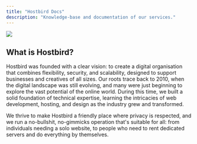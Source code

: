 ```yaml
---
title: "Hostbird Docs"
description: "Knowledge-base and documentation of our services."
---
```


![](/images/hb_logo.png)

## What is Hostbird?

Hostbird was founded with a clear vision: to create a digital organisation that combines flexibility, security, and scalability, designed to support businesses and creatives of all sizes. Our roots trace back to 2010, when the digital landscape was still evolving, and many were just beginning to explore the vast potential of the online world. During this time, we built a solid foundation of technical expertise, learning the intricacies of web development, hosting, and design as the industry grew and transformed.

We thrive to make Hostbird a friendly place where privacy is respected, and we run a no-bullshit, no-gimmicks operation that's suitable for all: from individuals needing a solo website, to people who need to rent dedicated servers and do everything by themselves.